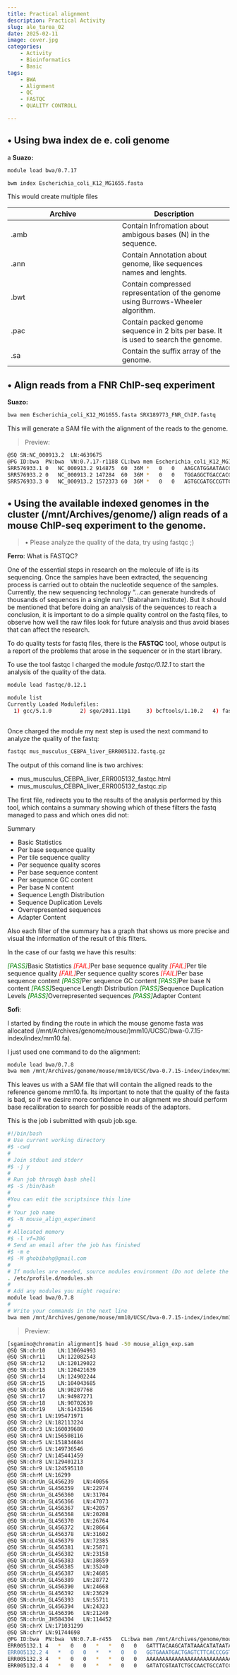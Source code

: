```yaml
---
title: Practical alignment
description: Practical Activity
slug: ale_tarea_02
date: 2025-02-11
image: cover.jpg
categories:
    - Activity
    - Bioinformatics
    - Basic
tags:
    - BWA
    - Alignment
    - QC
    - FASTQC
    - QUALITY CONTROLL

---
```


## • Using bwa index de e. coli genome
a
**Suazo:**

```bash
module load bwa/0.7.17

bwm index Escherichia_coli_K12_MG1655.fasta
```

This would create multiple files 

|Archive|Description|
|---|---|
|.amb|Contain Infromation about ambigous bases (N) in the sequence.|
|.ann|Contain Annotation about genome, like sequences names and lenghts.|
|.bwt|Contain compressed representation of the genome using Burrows-Wheeler algorithm.|
|.pac|Contain packed genome sequence in 2 bits per base. It is used to search the genome.|
|.sa|Contain the suffix array of the genome.|

## • Align reads from a FNR ChIP-seq experiment

**Suazo:**

```bash
bwa mem Escherichia_coli_K12_MG1655.fasta SRX189773_FNR_ChIP.fastq 
```

This will generate a SAM file with the alignment of the reads to the genome.

> Preview:

```bash
@SQ	SN:NC_000913.2	LN:4639675
@PG	ID:bwa	PN:bwa	VN:0.7.17-r1188	CL:bwa mem Escherichia_coli_K12_MG1655.fasta SRX189773_FNR_ChIP.fastq
SRR576933.1	0	NC_000913.2	914875	60	36M	*	0	0	AAGCATGGAATAACCGCCTGGTGAATGCTCGCCATA EDEA=EEEEEBFBDFDEBDAD=DDBAC5CCEEE:E@	NM:i:0	MD:Z:36	AS:i:36	XS:i:0
SRR576933.2	0	NC_000913.2	147284	60	36M	*	0	0	TGGAGGCTGACCACGATAAGCTGCCGCTGGTGGTGC	EDF:D?=DEEE?EEE5DDDAEB:ECEBBEA>AA956	NM:i:0	MD:Z:36	AS:i:36	XS:i:0
SRR576933.3	0	NC_000913.2	1572373	60	36M	*	0	0	AGTGCGATGCCGTTCACCCGGTTTTCTTTATCATTA	EEEEED=DD?AD=DDEEBEDEBBECCD>>>BB?EE5	NM:i:0	MD:Z:36	AS:i:36	XS:i:0

```
## • Using the available indexed genomes in the cluster (/mnt/Archives/genome/) align reads of a mouse ChIP-seq experiment to the genome.

> • Please analyze the quality of the data, try using fastqc ;)

**Ferro**:
What is FASTQC?

One of the essential steps in research on the molecule of life is its sequencing. Once the samples have been extracted, the sequencing process is carried out to obtain the nucleotide sequence of the samples. Currently, the new sequencing technology "...can generate hundreds of thousands of sequences in a single run." (Babraham institute). But it should be mentioned that before doing an analysis of the sequences to reach a conclusion, it is important to do a simple quality control on the fastq files, to observe how well the raw files look for future analysis and thus avoid biases that can affect the research.

To do quality tests for fastq files, there is the **FASTQC** tool, whose output is a report of the problems that arose in the sequencer or in the start library.

To use the tool fastqc I charged the module *fastqc/0.12.1* to start the analysis of the quality of the data. 

```bash
module load fastqc/0.12.1

module list
Currently Loaded Modulefiles:
  1) gcc/5.1.0         2) sge/2011.11p1     3) bcftools/1.10.2   4) fastqc/0.12.1
  
```


Once charged the module my next step is used the next command to analyze the quality of the fastq:

```bash

fastqc mus_musculus_CEBPA_liver_ERR005132.fastq.gz

```

The output of this comand line is two archives:

- mus_musculus_CEBPA_liver_ERR005132_fastqc.html
- mus_musculus_CEBPA_liver_ERR005132_fastqc.zip


The first file, redirects you to the results of the analysis performed by this tool, which contains a summary showing which of these filters the fastq managed to pass and which ones did not:

Summary

- Basic Statistics
- Per base sequence quality
- Per tile sequence quality
- Per sequence quality scores
- Per base sequence content
- Per sequence GC content
- Per base N content
- Sequence Length Distribution
- Sequence Duplication Levels
- Overrepresented sequences
- Adapter Content

Also each filter of the summary has a graph that shows us more precise and visual the information of the result of this filters.

In the case of our fastq we have this results:

*<font color="green">[PASS]</font>*Basic Statistics
*<font color="red">[FAIL]</font>*Per base sequence quality
*<font color="red">[FAIL]</font>*Per tile sequence quality
*<font color="red">[FAIL]</font>*Per sequence quality scores
*<font color="red">[FAIL]</font>*Per base sequence content
*<font color="green">[PASS]</font>*Per sequence GC content
*<font color="green">[PASS]</font>*Per base N content
*<font color="green">[PASS]</font>*Sequence Length Distribution
*<font color="green">[PASS]</font>*Sequence Duplication Levels
*<font color="green">[PASS]</font>*Overrepresented sequences
*<font color="green">[PASS]</font>*Adapter Content


**Sofi**: 

I started by finding the route in which the mouse genome fasta was allocated (/mnt/Archives/genome/mouse/)mm10/UCSC/bwa-0.7.15-index/index/mm10.fa).

I just used one command to do the alignment: 
```bash
module load bwa/0.7.8
bwa mem /mnt/Archives/genome/mouse/mm10/UCSC/bwa-0.7.15-index/index/mm10.fa /mnt/atgc-d1/bioinfoII/sgamino/alignment/mus_musculus_CEBPA_liver_ERR005132.fastq.gz > /mnt/atgc-d1/bioinfoII/sgamino/alignment/mouse_align_exp.sam
```

This leaves us with a SAM file that will contain the aligned reads to the reference genome mm10.fa. Its important to note that the quality of the fasta is bad, so if we desire more confidence in our alignment we should perform base recalibration to search for possible reads of the adaptors.

This is the job i submitted with qsub job.sge.
```bash
#!/bin/bash
# Use current working directory
#$ -cwd
#
# Join stdout and stderr
#$ -j y
#
# Run job through bash shell
#$ -S /bin/bash
#
#You can edit the scriptsince this line
#
# Your job name
#$ -N mouse_align_experiment
#
# Allocated memory
#$ -l vf=30G
# Send an email after the job has finished
#$ -m e
#$ -M ghobibohg@gmail.com
#
# If modules are needed, source modules environment (Do not delete the next line):
. /etc/profile.d/modules.sh
#
# Add any modules you might require:
module load bwa/0.7.8
#
# Write your commands in the next line
bwa mem /mnt/Archives/genome/mouse/mm10/UCSC/bwa-0.7.15-index/index/mm10.fa /mnt/atgc-d1/bioinfoII/sgamino/alignment/mus_musculus_CEBPA_liver_ERR005132.fastq.gz > /mnt/atgc-d1/bioinfoII/sgamino/alignment/mouse_align_exp.sam

```

> Preview:

```bash
[sgamino@chromatin alignment]$ head -50 mouse_align_exp.sam
@SQ	SN:chr10	LN:130694993
@SQ	SN:chr11	LN:122082543
@SQ	SN:chr12	LN:120129022
@SQ	SN:chr13	LN:120421639
@SQ	SN:chr14	LN:124902244
@SQ	SN:chr15	LN:104043685
@SQ	SN:chr16	LN:98207768
@SQ	SN:chr17	LN:94987271
@SQ	SN:chr18	LN:90702639
@SQ	SN:chr19	LN:61431566
@SQ	SN:chr1	LN:195471971
@SQ	SN:chr2	LN:182113224
@SQ	SN:chr3	LN:160039680
@SQ	SN:chr4	LN:156508116
@SQ	SN:chr5	LN:151834684
@SQ	SN:chr6	LN:149736546
@SQ	SN:chr7	LN:145441459
@SQ	SN:chr8	LN:129401213
@SQ	SN:chr9	LN:124595110
@SQ	SN:chrM	LN:16299
@SQ	SN:chrUn_GL456239	LN:40056
@SQ	SN:chrUn_GL456359	LN:22974
@SQ	SN:chrUn_GL456360	LN:31704
@SQ	SN:chrUn_GL456366	LN:47073
@SQ	SN:chrUn_GL456367	LN:42057
@SQ	SN:chrUn_GL456368	LN:20208
@SQ	SN:chrUn_GL456370	LN:26764
@SQ	SN:chrUn_GL456372	LN:28664
@SQ	SN:chrUn_GL456378	LN:31602
@SQ	SN:chrUn_GL456379	LN:72385
@SQ	SN:chrUn_GL456381	LN:25871
@SQ	SN:chrUn_GL456382	LN:23158
@SQ	SN:chrUn_GL456383	LN:38659
@SQ	SN:chrUn_GL456385	LN:35240
@SQ	SN:chrUn_GL456387	LN:24685
@SQ	SN:chrUn_GL456389	LN:28772
@SQ	SN:chrUn_GL456390	LN:24668
@SQ	SN:chrUn_GL456392	LN:23629
@SQ	SN:chrUn_GL456393	LN:55711
@SQ	SN:chrUn_GL456394	LN:24323
@SQ	SN:chrUn_GL456396	LN:21240
@SQ	SN:chrUn_JH584304	LN:114452
@SQ	SN:chrX	LN:171031299
@SQ	SN:chrY	LN:91744698
@PG	ID:bwa	PN:bwa	VN:0.7.8-r455	CL:bwa mem /mnt/Archives/genome/mouse/mm10/UCSC/bwa-0.7.15-index/index/mm10.fa /mnt/atgc-d1/bioinfoII/sgamino/alignment/mus_musculus_CEBPA_liver_ERR005132.fastq.gz
ERR005132.1	4	*	0	0	*	*	0	0	GATTTACAAGCATATAAACATATAATAAACAACAGCTTTCAT	IIIII/IIIICIIIII45II8*%II)I/+&.%*3II'(C3I#	AS:i:0	XS:i:0
ERR005132.2	4	*	0	0	*	*	0	0	GGTGAAATGACTGAGTCTTCACCCGGTTGGACAGCCCCCCCC	I1I%III9I)D40I'(*,#;*%%03#-0E)=$)HI#%$,&(.	AS:i:0	XS:i:0
ERR005132.3	4	*	0	0	*	*	0	0	AAAAAAAAAAAAAAAAAAAAAAAAAAAAAAAAAAAAAAAAAA	IIIIIIIIIIIIIIIIIIIIIIIIIIIIIIIIIIIIIIIIII	AS:i:0	XS:i:0
ERR005132.4	4	*	0	0	*	*	0	0	GATATCGTAATCTGCCAACTGCCATCCCCTCATCTCACACCC	III*7&E.0I%-+:?;C71I&>2:.C$3;//*5/)*,($)=.	AS:i:0	XS:i:0
```

